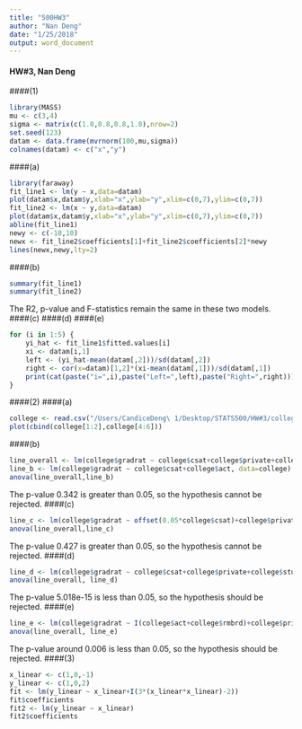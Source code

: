 ```yaml
---
title: "500HW3"
author: "Nan Deng"
date: "1/25/2018"
output: word_document
---
```


#### HW#3, Nan Deng
####(1)
```r
library(MASS)
mu <- c(3,4)
sigma <- matrix(c(1.0,0.8,0.8,1.0),nrow=2)
set.seed(123)
datam <- data.frame(mvrnorm(100,mu,sigma))
colnames(datam) <- c("x","y")
```
####(a)
```r
library(faraway)
fit_line1 <- lm(y ~ x,data=datam)
plot(datam$x,datam$y,xlab="x",ylab="y",xlim=c(0,7),ylim=c(0,7))
fit_line2 <- lm(x ~ y,data=datam)
plot(datam$x,datam$y,xlab="x",ylab="y",xlim=c(0,7),ylim=c(0,7))
abline(fit_line1)
newy <- c(-10,10)
newx <- fit_line2$coefficients[1]+fit_line2$coefficients[2]*newy
lines(newx,newy,lty=2)
```
####(b)
```r
summary(fit_line1)
summary(fit_line2)
```
The R2, p-value and F-statistics remain the same in these two models.
####(c) 
####(d)
####(e)
```r
for (i in 1:5) {
    yi_hat <- fit_line1$fitted.values[i]
    xi <- datam[i,1]
    left <- (yi_hat-mean(datam[,2]))/sd(datam[,2])
    right <- cor(x=datam)[1,2]*(xi-mean(datam[,1]))/sd(datam[,1])
    print(cat(paste("i=",i),paste("Left=",left),paste("Right=",right)))
}
```
####(2)
####(a)
```r
college <- read.csv("/Users/CandiceDeng\ 1/Desktop/STATS500/HW#3/college.csv")
plot(cbind(college[1:2],college[4:6]))
```
####(b)
```r
line_overall <- lm(college$gradrat ~ college$csat+college$private+college$stufac+college$rmbrd+college$act, data=college)
line_b <- lm(college$gradrat ~ college$csat+college$act, data=college)
anova(line_overall,line_b)
```
The p-value 0.342 is greater than 0.05, so the hypothesis cannot be rejected.
####(c)
```r
line_c <- lm(college$gradrat ~ offset(0.05*college$csat)+college$private+college$stufac+college$rmbrd+college$act, data=college)
anova(line_overall,line_c)
```
The p-value 0.427 is greater than 0.05, so the hypothesis cannot be rejected.
####(d)
```r
line_d <- lm(college$gradrat ~ college$csat+college$private+college$stufac, data=college)
anova(line_overall, line_d)
```
The p-value 5.018e-15 is less than 0.05, so the hypothesis should be rejected.
####(e)
```r
line_e <- lm(college$gradrat ~ I(college$act+college$rmbrd)+college$private+college$stufac+college$csat, data=college)
anova(line_overall, line_e)
```
The p-value around 0.006 is less than 0.05, so the hypothesis should be rejected.
####(3)
```r
x_linear <- c(1,0,-1)
y_linear <- c(1,0,2)
fit <- lm(y_linear ~ x_linear+I(3*(x_linear*x_linear)-2))
fit$coefficients
fit2 <- lm(y_linear ~ x_linear)
fit2$coefficients
```